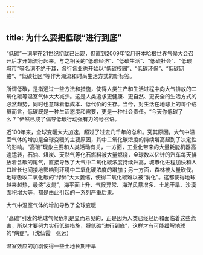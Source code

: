 ```yaml
---
---
---
```

title: 为什么要把低碳“进行到底”
---






“低碳”一词早在21世纪初就已出现，但直到2009年12月哥本哈根世界气候大会召开后才开始流行起来。与之相关的“低碳经济”、“低碳生活”、“低碳社会”、“低碳城市”等名词不绝于耳，各行各业也开始以“低碳校园”、“低碳环保”、“低碳网络”、“低碳社区”等作为潮流和时尚生活方式的新标签。

所谓低碳，是指通过一些方法和措施，使得人类生产和生活过程中向大气排放的二氧化碳等温室气体大大减少。这是人类追求更健康、更自然、更安全的生活方式的必然趋势，同时也意味着低成本、低代价的生存。当今，对生活在地球上的每个成员而言，低碳既是一种生活态度和需要，更是一种社会责任。“今天你低碳了么？”俨然已成了倡导低碳行动强有力的号召语。

近100年来，全球变暖大大加速，超过了过去几千年的总和。究其原因，大气中温室气体的增加是全球变暖的主要原因，其中二氧化碳浓度的持续增高起到了决定性的影响。“高碳”现象主要和人类活动有关，一方面，工业化带来的大量耗能机器高速运转，石油、煤炭、天然气等化石燃料被大量燃烧，全球数以亿计的汽车每天排放着含碳的尾气，直接导致了大气中二氧化碳浓度持续升高，城市化进程加快和人口增长也间接地影响到环境中二氧化碳浓度的增加；另一方面，森林被大量砍伐，地球吸收二氧化碳的“绿肺”大大萎缩，使得二氧化碳难以被“消化”。这都使得地球越来越热，最终“发烧”，海平面上升、气候异常、海洋风暴增多、土地干旱、沙漠面积增大等，都是由此引起的一系列严重后果。

大气中温室气体的增加导致了全球变暖



“高碳”引发的地球气候危机是显而易见的，正是因为人类已经经历和面临着这些危害，所以才要努力实行低碳措施，将低碳“进行到底”，这样才有可能缓解地球的“病症”。（沈仙霞　张远）

温室效应的加剧使得一些土地长期干旱
